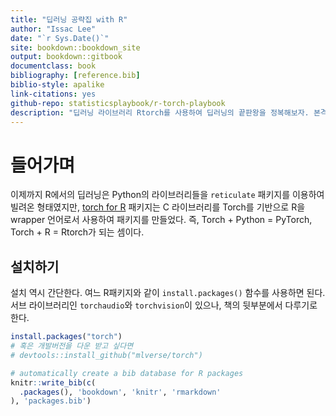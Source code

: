 ```yaml
--- 
title: "딥러닝 공략집 with R"
author: "Issac Lee"
date: "`r Sys.Date()`"
site: bookdown::bookdown_site
output: bookdown::gitbook
documentclass: book
bibliography: [reference.bib]
biblio-style: apalike
link-citations: yes
github-repo: statisticsplaybook/r-torch-playbook
description: "딥러닝 라이브러리 Rtorch를 사용하여 딥러닝의 끝판왕을 정복해보자. 본격 R 딥러닝 공략집"
---
```


# 들어가며

이제까지 R에서의 딥러닝은 Python의 라이브러리들을 `reticulate` 패키지를 이용하여 빌려온 형태였지만, [torch for R](https://torch.mlverse.org/) 패키지는 C 라이브러리를 Torch를 기반으로 R을 wrapper 언어로서 사용하여 패키지를 만들었다. 즉, Torch + Python = PyTorch, Torch + R = Rtorch가 되는 셈이다.

## 설치하기

설치 역시 간단한다. 여느 R패키지와 같이 `install.packages()` 함수를 사용하면 된다. 서브 라이브러리인 `torchaudio`와 `torchvision`이 있으나, 책의 뒷부분에서 다루기로 한다. 

```r
install.packages("torch")
# 혹은 개발버전을 다운 받고 싶다면
# devtools::install_github("mlverse/torch")
```


```r
# automatically create a bib database for R packages
knitr::write_bib(c(
  .packages(), 'bookdown', 'knitr', 'rmarkdown'
), 'packages.bib')
```
